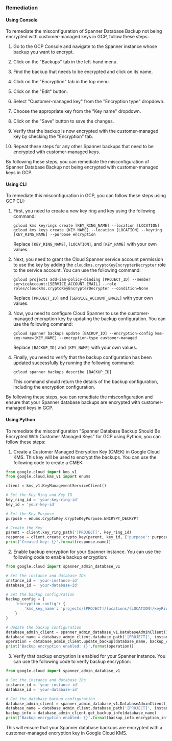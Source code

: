 ### Remediation

#### Using Console

To remediate the misconfiguration of Spanner Database Backup not being encrypted with customer-managed keys in GCP, follow these steps:

1. Go to the GCP Console and navigate to the Spanner instance whose backup you want to encrypt.

2. Click on the "Backups" tab in the left-hand menu.

3. Find the backup that needs to be encrypted and click on its name.

4. Click on the "Encryption" tab in the top menu.

5. Click on the "Edit" button.

6. Select "Customer-managed key" from the "Encryption type" dropdown.

7. Choose the appropriate key from the "Key name" dropdown.

8. Click on the "Save" button to save the changes.

9. Verify that the backup is now encrypted with the customer-managed key by checking the "Encryption" tab.

10. Repeat these steps for any other Spanner backups that need to be encrypted with customer-managed keys.

By following these steps, you can remediate the misconfiguration of Spanner Database Backup not being encrypted with customer-managed keys in GCP.

#### Using CLI

To remediate this misconfiguration in GCP, you can follow these steps using GCP CLI:

1. First, you need to create a new key ring and key using the following command:

   ```
   gcloud kms keyrings create [KEY_RING_NAME] --location [LOCATION]
   gcloud kms keys create [KEY_NAME] --location [LOCATION] --keyring [KEY_RING_NAME] --purpose encryption
   ```

   Replace `[KEY_RING_NAME]`, `[LOCATION]`, and `[KEY_NAME]` with your own values.

2. Next, you need to grant the Cloud Spanner service account permission to use the key by adding the `cloudkms.cryptoKeyEncrypterDecrypter` role to the service account. You can use the following command:

   ```
   gcloud projects add-iam-policy-binding [PROJECT_ID] --member serviceAccount:[SERVICE_ACCOUNT_EMAIL] --role roles/cloudkms.cryptoKeyEncrypterDecrypter --condition=None
   ```

   Replace `[PROJECT_ID]` and `[SERVICE_ACCOUNT_EMAIL]` with your own values.

3. Now, you need to configure Cloud Spanner to use the customer-managed encryption key by updating the backup configuration. You can use the following command:

   ```
   gcloud spanner backups update [BACKUP_ID] --encryption-config kms-key-name=[KEY_NAME] --encryption-type customer-managed
   ```

   Replace `[BACKUP_ID]` and `[KEY_NAME]` with your own values.

4. Finally, you need to verify that the backup configuration has been updated successfully by running the following command:

   ```
   gcloud spanner backups describe [BACKUP_ID]
   ```

   This command should return the details of the backup configuration, including the encryption configuration.

By following these steps, you can remediate the misconfiguration and ensure that your Spanner database backups are encrypted with customer-managed keys in GCP.

#### Using Python

To remediate the misconfiguration "Spanner Database Backup Should Be Encrypted With Customer Managed Keys" for GCP using Python, you can follow these steps:

1. Create a Customer Managed Encryption Key (CMEK) in Google Cloud KMS. This key will be used to encrypt the backups. You can use the following code to create a CMEK:

```python
from google.cloud import kms_v1
from google.cloud.kms_v1 import enums

client = kms_v1.KeyManagementServiceClient()

# Set the Key Ring and Key ID
key_ring_id = 'your-key-ring-id'
key_id = 'your-key-id'

# Set the Key Purpose
purpose = enums.CryptoKey.CryptoKeyPurpose.ENCRYPT_DECRYPT

# Create the Key
parent = client.key_ring_path('[PROJECT]', key_ring_id)
response = client.create_crypto_key(parent, key_id, {'purpose': purpose})
print('Created key: {}'.format(response.name))
```

2. Enable backup encryption for your Spanner instance. You can use the following code to enable backup encryption:

```python
from google.cloud import spanner_admin_database_v1

# Set the instance and database IDs
instance_id = 'your-instance-id'
database_id = 'your-database-id'

# Set the backup configuration
backup_config = {
    'encryption_config': {
        'kms_key_name': 'projects/[PROJECT]/locations/[LOCATION]/keyRings/[KEYRING]/cryptoKeys/[KEY]'
    }
}

# Update the backup configuration
database_admin_client = spanner_admin_database_v1.DatabaseAdminClient()
database_name = database_admin_client.database_path('[PROJECT]', instance_id, database_id)
operation = database_admin_client.update_backup(database_name, backup_config)
print('Backup encryption enabled: {}'.format(operation))
```

3. Verify that backup encryption is enabled for your Spanner instance. You can use the following code to verify backup encryption:

```python
from google.cloud import spanner_admin_database_v1

# Set the instance and database IDs
instance_id = 'your-instance-id'
database_id = 'your-database-id'

# Get the database backup configuration
database_admin_client = spanner_admin_database_v1.DatabaseAdminClient()
database_name = database_admin_client.database_path('[PROJECT]', instance_id, database_id)
backup_info = database_admin_client.get_backup_info(database_name)
print('Backup encryption enabled: {}'.format(backup_info.encryption_info.encryption_type))
```

This will ensure that your Spanner database backups are encrypted with a customer-managed encryption key in Google Cloud KMS.

